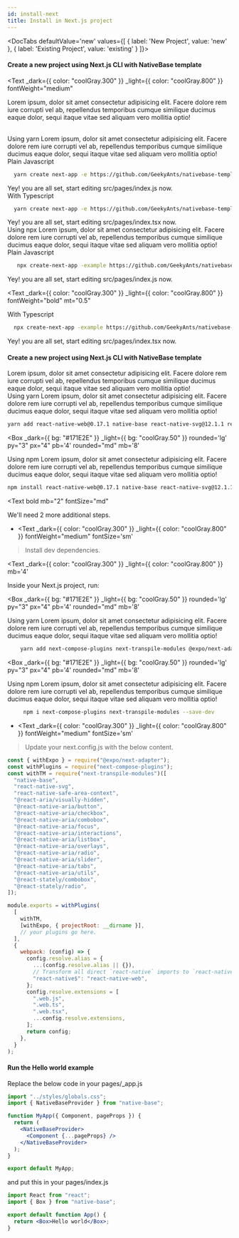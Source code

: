 ```yaml
---
id: install-next
title: Install in Next.js project
---
```



 <DocTabs
  defaultValue='new'
  values={[
  { label: 'New Project', value: 'new' },
  { label: 'Existing Project', value: 'existing' }
  ]}>

  <DocTabItem value="new">
  <Box mt='3' />

#### Create a new project using Next.js CLI with NativeBase template

<Text
  _dark={{ color: "coolGray.300" }}
  _light={{ color: "coolGray.800" }}
  fontWeight="medium"
>
  Lorem ipsum, dolor sit amet consectetur adipisicing elit. Facere dolore rem iure corrupti vel ab, repellendus temporibus cumque similique ducimus eaque dolor, sequi itaque vitae sed aliquam vero mollitia optio!
</Text>

<br/>
<Box>
<Box 
 _dark={{ bg: "#171E2E" }}
_light={{ bg: "coolGray.50" }}
rounded='lg' 
py="3"
px="4"
pb='4'
rounded="md"
mb='8'
>
<Text bold mb="2" fontSize="md" >
  Using yarn
</Text>
<Text
  _dark={{ color: "coolGray.300" }}
  _light={{ color: "coolGray.800" }}
>
  Lorem ipsum, dolor sit amet consectetur adipisicing elit. Facere dolore rem iure corrupti vel ab, repellendus temporibus cumque similique ducimus eaque dolor, sequi itaque vitae sed aliquam vero mollitia optio!
</Text>
<br />
<Text
  _dark={{ color: "coolGray.300" }}
  _light={{ color: "coolGray.800" }}
  fontWeight="bold"
>
  Plain Javascript
</Text>

```bash
  yarn create next-app -e https://github.com/GeekyAnts/nativebase-templates/tree/master/nextjs-with-native-base
```

<Text fontSize="sm" lineHeight="sm">
  Yey! you are all set, start editing src/pages/index.js now.
</Text>
<br />
<Text
  mt="0.5"
  _dark={{ color: "coolGray.300" }}
  _light={{ color: "coolGray.800" }}
  fontWeight="bold"
>
  With Typescript
</Text>

```bash
  yarn create next-app -e https://github.com/GeekyAnts/nativebase-templates/tree/master/nextjs-with-native-base-typescript
```

<Text fontSize="sm" lineHeight="sm">
  Yey! you are all set, start editing src/pages/index.tsx now.
</Text>
</Box>

<br />
<Box 
 _dark={{ bg: "#171E2E" }}
_light={{ bg: "coolGray.50" }}
rounded='lg' 
py="3"
px="4"
rounded="md"
mb='8'
> 
<Text bold mb="2" fontSize="md" >
  Using npx
</Text>
<Text
  _dark={{ color: "coolGray.300" }}
  _light={{ color: "coolGray.800"}}
>
  Lorem ipsum, dolor sit amet consectetur adipisicing elit. Facere dolore rem iure corrupti vel ab, repellendus temporibus cumque similique ducimus eaque dolor, sequi itaque vitae sed aliquam vero mollitia optio!
</Text>
<br />
<Text
  _dark={{ color: "coolGray.300" }}
  _light={{ color: "coolGray.800" }}
  fontWeight="bold"
  fontSize='sm'
>
  Plain Javascript
</Text>

```bash
   npx create-next-app -example https://github.com/GeekyAnts/nativebase-templates/tree/master/nextjs-with-native-base
```

<Text fontSize="sm" lineHeight="sm">
  Yey! you are all set, start editing src/pages/index.js now.
</Text>
<br />

<Text
  _dark={{ color: "coolGray.300" }}
  _light={{ color: "coolGray.800" }}
  fontWeight="bold"
  mt="0.5"
>
  With Typescript
</Text>

```bash
  npx create-next-app -example https://github.com/GeekyAnts/nativebase-templates/tree/master/nextjs-with-native-base-typescript
```

<Text fontSize="sm" lineHeight="sm">
  Yey! you are all set, start editing src/pages/index.tsx now.
</Text>
</Box>
</Box>


</DocTabItem>
<DocTabItem value="existing">

<Box mt='3' />
<h4>Create a new project using Next.js CLI with NativeBase template</h4>
<Text
  _dark={{ color: "coolGray.300" }}
  _light={{ color: "coolGray.800" }}
  fontWeight="medium"
>
  Lorem ipsum, dolor sit amet consectetur adipisicing elit. Facere dolore rem iure corrupti vel ab, repellendus temporibus cumque similique ducimus eaque dolor, sequi itaque vitae sed aliquam vero mollitia optio!
</Text>
<br/>
<Box 
 _dark={{ bg: "#171E2E" }}
_light={{ bg: "coolGray.50" }}
rounded='lg' 
py="3"
px="4"
pb='4'
rounded="md"
mb='8'
>
<Text bold mb="2" fontSize="md" >
  Using yarn
</Text>
<Text
  _dark={{ color: "coolGray.300" }}
  _light={{ color: "coolGray.800" }}
>
  Lorem ipsum, dolor sit amet consectetur adipisicing elit. Facere dolore rem iure corrupti vel ab, repellendus temporibus cumque similique ducimus eaque dolor, sequi itaque vitae sed aliquam vero mollitia optio!
</Text>
<br />

```bash
yarn add react-native-web@0.17.1 native-base react-native-svg@12.1.1 react-native-safe-area-context@3.3.2
```

</Box>

<Box 
 _dark={{ bg: "#171E2E" }}
_light={{ bg: "coolGray.50" }}
rounded='lg' 
py="3"
px="4"
pb='4'
rounded="md"
mb='8'
>
<Text bold mb="2" fontSize="md" >
  Using npm
</Text>
<Text
  _dark={{ color: "coolGray.300" }}
  _light={{ color: "coolGray.800" }}
>
  Lorem ipsum, dolor sit amet consectetur adipisicing elit. Facere dolore rem iure corrupti vel ab, repellendus temporibus cumque similique ducimus eaque dolor, sequi itaque vitae sed aliquam vero mollitia optio!
</Text>
<br />

```bash
npm install react-native-web@0.17.1 native-base react-native-svg@12.1.1 react-native-safe-area-context@3.3.2
```

</Box>

<Text
  bold mb="2" fontSize="md"
 >
  We'll need 2 more additional steps.
</Text>

- <Text 
_dark={{ color: "coolGray.300" }}
  _light={{ color: "coolGray.800" }}
  fontWeight="medium"
  fontSize='sm'
>Install dev dependencies.</Text>

<Text
  _dark={{ color: "coolGray.300" }}
  _light={{ color: "coolGray.800" }}
  mb='4'
>
  Inside your Next.js project, run:
</Text>

<Box 
 _dark={{ bg: "#171E2E" }}
_light={{ bg: "coolGray.50" }}
rounded='lg' 
py="3"
px="4"
pb='4'
rounded="md"
mb='8'
>
<Text bold mb="2" fontSize="md" >
  Using yarn
</Text>
<Text
  _dark={{ color: "coolGray.300" }}
  _light={{ color: "coolGray.800" }}
>
  Lorem ipsum, dolor sit amet consectetur adipisicing elit. Facere dolore rem iure corrupti vel ab, repellendus temporibus cumque similique ducimus eaque dolor, sequi itaque vitae sed aliquam vero mollitia optio!
</Text>
<br />

```bash
    yarn add next-compose-plugins next-transpile-modules @expo/next-adapter -D
```

</Box>

<Box
 _dark={{ bg: "#171E2E" }}
_light={{ bg: "coolGray.50" }}
rounded='lg' 
py="3"
px="4"
pb='4'
rounded="md"
mb='8'
>
<Text bold mb="2" fontSize="md" >
  Using npm
</Text>
<Text
  _dark={{ color: "coolGray.300" }}
  _light={{ color: "coolGray.800" }}
>
  Lorem ipsum, dolor sit amet consectetur adipisicing elit. Facere dolore rem iure corrupti vel ab, repellendus temporibus cumque similique ducimus eaque dolor, sequi itaque vitae sed aliquam vero mollitia optio!
</Text>
<br />

```bash
     npm i next-compose-plugins next-transpile-modules --save-dev
```

</Box>

- <Text 
_dark={{ color: "coolGray.300" }}
  _light={{ color: "coolGray.800" }}
  fontWeight="medium"
  fontSize='sm'
>Update your next.config.js with the below content.</Text>

```js
const { withExpo } = require("@expo/next-adapter");
const withPlugins = require("next-compose-plugins");
const withTM = require("next-transpile-modules")([
  "native-base",
  "react-native-svg",
  "react-native-safe-area-context",
  "@react-aria/visually-hidden",
  "@react-native-aria/button",
  "@react-native-aria/checkbox",
  "@react-native-aria/combobox",
  "@react-native-aria/focus",
  "@react-native-aria/interactions",
  "@react-native-aria/listbox",
  "@react-native-aria/overlays",
  "@react-native-aria/radio",
  "@react-native-aria/slider",
  "@react-native-aria/tabs",
  "@react-native-aria/utils",
  "@react-stately/combobox",
  "@react-stately/radio",
]);

module.exports = withPlugins(
  [
    withTM,
    [withExpo, { projectRoot: __dirname }],
    // your plugins go here.
  ],
  {
    webpack: (config) => {
      config.resolve.alias = {
        ...(config.resolve.alias || {}),
        // Transform all direct `react-native` imports to `react-native-web`
        "react-native$": "react-native-web",
      };
      config.resolve.extensions = [
        ".web.js",
        ".web.ts",
        ".web.tsx",
        ...config.resolve.extensions,
      ];
      return config;
    },
  }
);
```

#### Run the Hello world example

Replace the below code in your pages/\_app.js

```jsx
import "../styles/globals.css";
import { NativeBaseProvider } from "native-base";

function MyApp({ Component, pageProps }) {
  return (
    <NativeBaseProvider>
      <Component {...pageProps} />
    </NativeBaseProvider>
  );
}

export default MyApp;
```

and put this in your pages/index.js

```jsx
import React from "react";
import { Box } from "native-base";

export default function App() {
  return <Box>Hello world</Box>;
}
```

  </DocTabItem>
  </DocTabs>



<Box>
  <Box mt="4" mb="8">
    <HStack pl="0" ml="0" space="4">
      <TileLink
        title="Customize NativeBaseProvider"
        url="setup-provider"
        description="NativeBaseProvider provides theme throughout your application"
        className="bg-blueGray-600 mt-2"
      />
      <TileLink
        title="Theme"
        url="default-theme"
        description="Read more about the default NativeBase theme and how to override it"
        className="bg-blueGray-600  mt-2"
      />
    </HStack>
    <Box mt="4" pl="0" ml="0">
      <TileLink
        title="Utility props"
        url="utility-props"
        description="Shorthands of commonly used styling props which maps with the provided theme"
        className="bg-blueGray-600"
      />
    </Box>
  </Box>
</Box>

<RNWebNote />
